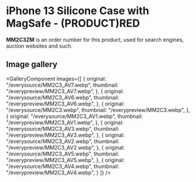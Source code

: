 
# iPhone 13 Silicone Case with MagSafe - (PRODUCT)RED

<Callout type='info' emoji='👉🏻'>**MM2C3ZM** is an order number for this product, used for search engines, auction websites and such.</Callout>

## Image gallery

<GalleryComponent
    images={[
      {
        original: "/everysource/MM2C3_AV7.webp",
        thumbnail: "/everypreview/MM2C3_AV7.webp",
      },
      {
        original: "/everysource/MM2C3_AV6.webp",
        thumbnail: "/everypreview/MM2C3_AV6.webp",
      },
      {
        original: "/everysource/MM2C3.webp",
        thumbnail: "/everypreview/MM2C3.webp",
      },
      {
        original: "/everysource/MM2C3_AV1.webp",
        thumbnail: "/everypreview/MM2C3_AV1.webp",
      },
      {
        original: "/everysource/MM2C3_AV3.webp",
        thumbnail: "/everypreview/MM2C3_AV3.webp",
      },
      {
        original: "/everysource/MM2C3_AV2.webp",
        thumbnail: "/everypreview/MM2C3_AV2.webp",
      },
      {
        original: "/everysource/MM2C3_AV5.webp",
        thumbnail: "/everypreview/MM2C3_AV5.webp",
      },
      {
        original: "/everysource/MM2C3_AV4.webp",
        thumbnail: "/everypreview/MM2C3_AV4.webp",
      }
    ]}
  />
